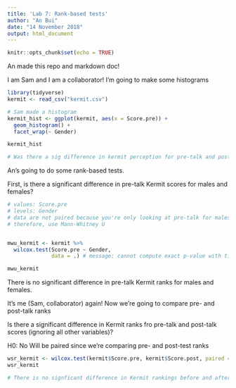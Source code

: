 ```yaml
---
title: 'Lab 7: Rank-based tests'
author: "An Bui"
date: "14 November 2018"
output: html_document
---
```


```r
knitr::opts_chunk$set(echo = TRUE)
```

An made this repo and markdown doc!

I am Sam and I am a collaborator! I'm going to make some histograms

```r
library(tidyverse)
kermit <- read_csv("kermit.csv")

# Sam made a histogram
kermit_hist <- ggplot(kermit, aes(x = Score.pre)) +
  geom_histogram() +
  facet_wrap(~ Gender)

kermit_hist

# Was there a sig difference in kermit perception for pre-talk and post-talk scores?
```

An's going to do some rank-based tests.  

First, is there a significant difference in pre-talk Kermit scores for males and females?
```r
# values: Score.pre
# levels: Gender
# data are not paired because you're only looking at pre-talk for males and females
# therefore, use Mann-Whitney U


mwu_kermit <- kermit %>% 
  wilcox.test(Score.pre ~ Gender, 
              data = .) # message: cannot compute exact p-value with ties, which is fine - just a correction for ties

mwu_kermit
```
There is no significant difference in pre-talk Kermit ranks for males and females.


It's me (Sam, collaborator) again! Now we're going to compare pre- and post-talk ranks

Is there a significant difference in Kermit ranks fro pre-talk and post-talk scores (ignoring all other variables)?

H0: No
Will be paired since we're comparing pre- and post-test ranks

```r
wsr_kermit <- wilcox.test(kermit$Score.pre, kermit$Score.post, paired = TRUE)
wsr_kermit

# There is no signficant difference in Kermit rankings before and after his talk (summary...)
```














